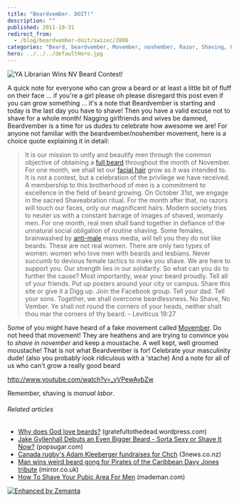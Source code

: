 ```yaml
---
title: "Beardvember. DOIT!"
description: ""
published: 2011-10-31
redirect_from:
  - /blog/beardvember-doit/swizec/2806
categories: "Beard, beardvember, Movember, noshember, Razor, Shaving, Uncategorized"
hero: ../../../defaultHero.jpg
---
```


![YA Librarian Wins NV Beard Contest!](http://swizec.com/blog/wp-content/uploads/2011/10/309262913_fe554e0a8c_m3.jpg "YA Librarian Wins NV Beard Contest!")

A quick note for everyone who can grow a beard or at least a little bit of fluff on their face ... if you're a girl please oh please disregard this post even if you can grow something ... it's a note that Beardvember is starting and today is the last day you have to shave! Then you have a valid excuse not to shave for a whole month! Nagging girlfriends and wives be damned, Beardvember is a time for us dudes to celebrate how awesome we are! For anyone not familiar with the beardvember/noshember movement, here is a choice quote explaining it in detail:

> It is our mission to unify and beautify men through the common objective of obtaining a [full beard](http://en.wikipedia.org/wiki/Beard "Beard") throughout the month of November. For one month, we shall let our [facial hair](http://en.wikipedia.org/wiki/Facial_hair "Facial hair") grow as it was intended to. It is not a contest, but a celebration of the privilege we have received. A membership to this brotherhood of men is a commitment to excellence in the field of beard growing. On October 31st, we engage in the sacred Shaveabration ritual. For the month after that, no razors will touch our faces, only our magnificent hairs. Modern society tries to neuter us with a constant barrage of images of shaved, womanly men. For one month, real men shall band together in defiance of the unnatural social obligation of routine shaving. Some females, brainwashed by [anti-male](http://en.wikipedia.org/wiki/Misandry "Misandry") mass media, will tell you they do not like beards. These are not real women. There are only two types of women: women who love men with beards and lesbians. Never succumb to devious female tactics to make you shave. We are here to support you. Our strength lies in our solidarity. So what can you do to further the cause? Most importantly, wear your beard proudly. Tell all of your friends. Put up posters around your city or campus. Share this site or give it a Digg up. Join the Facebook group. Tell your dad. Tell your sons. Together, we shall overcome beardlessness. No Shave, No Vember. Ye shall not round the corners of your heads, neither shalt thou mar the corners of thy beard. - Leviticus 19:27

Some of you might have heard of a fake movement called [Movember](http://www.movember.com/ "Movember"). Do not heed that movement! They are heathens and are trying to convince you to _shave in november_ and keep a moustache. A well kept, well groomed moustache! That is not what Beardvember is for! Celebrate your masculinity dude! (also you probably look ridiculous with a 'stache) And a note for all of us who can't grow a really good beard

http://www.youtube.com/watch?v=_yVPewAybZw

Remember, shaving is _manual labor_.

###### Related articles

- [Why does God love beards?](http://gratefultothedead.wordpress.com/2011/10/22/why-does-god-love-beards/) (gratefultothedead.wordpress.com)
- [Jake Gyllenhall Debuts an Even Bigger Beard - Sorta Sexy or Shave It Now?](http://www.popsugar.com/PopSugar-Poll-Jake-Gyllenhall-Debuts-Big-Beard-Sorta-Sexy-Shave-Now-11262740) (popsugar.com)
- [Canada rugby's Adam Kleeberger fundraises for Chch](http://www.3news.co.nz/Canada-rugbys-Adam-Kleeberger-fundraises-for-Chch/tabid/1534/articleID/229320/Default.aspx) (3news.co.nz)
- [Man wins weird beard gong for Pirates of the Caribbean Davy Jones tribute](http://www.mirror.co.uk/news/top-stories/2011/10/11/man-wins-weird-beard-gong-for-pirates-of-the-caribbean-davy-jones-tribute-115875-23481731/) (mirror.co.uk)
- [How To Shave Your Pubic Area For Men](http://www.mademan.com/mm/how-shave-your-pubic-area-men.html) (mademan.com)

[![Enhanced by Zemanta](http://img.zemanta.com/zemified_e.png?x-id=dc04883d-1d55-4d20-8a42-ee338ea03701)](http://www.zemanta.com/ "Enhanced by Zemanta")
